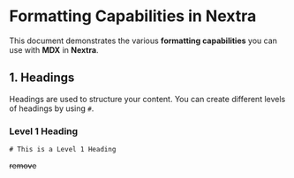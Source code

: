 
# Formatting Capabilities in Nextra

This document demonstrates the various **formatting capabilities** you can use with **MDX** in **Nextra**.

## 1. **Headings**

Headings are used to structure your content. You can create different levels of headings by using `#`.

### Level 1 Heading

```mdx
# This is a Level 1 Heading
```

~~remove~~
